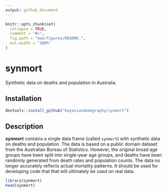 ```yaml
---
output: github_document
---
```


<!-- README.md is generated from README.Rmd. Please edit that file -->

```r
knitr::opts_chunk$set(
  collapse = TRUE,
  comment = "#>",
  fig.path = "man/figures/README-",
  out.width = "100%"
)
```

# synmort

<!-- badges: start -->
<!-- badges: end -->

Synthetic data on deaths and population in Australia.


## Installation

``` r
devtools::install_github("bayesiandemography/synmort")
```

## Description

**synmort** contains a single data frame
(called `synmort`) with synthetic data on deaths and population.
The data is based on a public domain dataset from the Australian Bureau of
Statistics. However, the original broad age groups have been split
into single-year age groups, and deaths have been randomly generated
from death rates and population counts. The data no longer accurately
reflects actual mortality patterns. It should be used
for developing code that that will ultimately be used on real data.

```r
library(synmort)
head(synmort)
```

